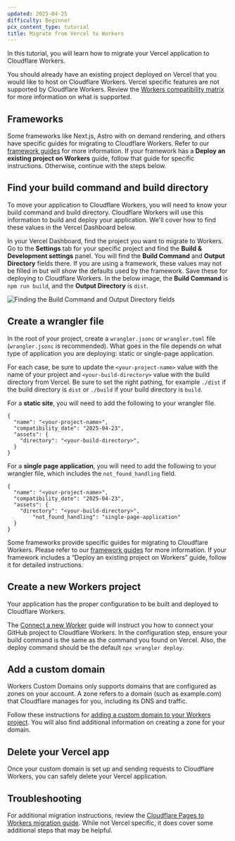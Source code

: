 ```yaml
---
updated: 2025-04-25
difficulty: Beginner
pcx_content_type: tutorial
title: Migrate from Vercel to Workers
---
```



In this tutorial, you will learn how to migrate your Vercel application to Cloudflare Workers.

You should already have an existing project deployed on Vercel that you would like to host on Cloudflare Workers. Vercel specific features are not supported by Cloudflare Workers. Review the [Workers compatibility matrix](/workers/static-assets/migration-guides/migrate-from-pages/#compatibility-matrix) for more information on what is supported.

## Frameworks

Some frameworks like Next.js, Astro with on demand rendering, and others have specific guides for migrating to Cloudflare Workers. Refer to our [framework guides](/workers/framework-guides/) for more information. If your framework has a **Deploy an existing project on Workers** guide, follow that guide for specific instructions. Otherwise, continue with the steps below.

## Find your build command and build directory

To move your application to Cloudflare Workers, you will need to know your build command and build directory. Cloudflare Workers will use this information to build and deploy your application. We'll cover how to find these values in the Vercel Dashboard below.

In your Vercel Dashboard, find the project you want to migrate to Workers. Go to the **Settings** tab for your specific project and find the **Build & Development settings** panel. You will find the **Build Command** and **Output Directory** fields there. If you are using a framework, these values may not be filled in but will show the defaults used by the framework. Save these for deploying to Cloudflare Workers. In the below image, the **Build Command** is `npm run build`, and the **Output Directory** is `dist`.

![Finding the Build Command and Output Directory fields](~/assets/images/workers/migrations/vercel-deploy-1.png)

## Create a wrangler file

In the root of your project, create a `wrangler.jsonc` or `wrangler.toml` file (`wrangler.jsonc` is recommended). What goes in the file depends on what type of application you are deploying: static or single-page application.

For each case, be sure to update the `<your-project-name>` value with the name of your project and `<your-build-directory>` value with the build directory from Vercel. Be sure to set the right pathing, for example `./dist` if the build directory is `dist` or `./build` if your build directory is `build`.

For a **static site**, you will need to add the following to your wrangler file.

<WranglerConfig>

```jsonc
{
  "name": "<your-project-name>",
  "compatibility_date": "2025-04-23",
  "assets": {
    "directory": "<your-build-directory>",
  }
}
```

</WranglerConfig>

For a **single page application**, you will need to add the following to your wrangler file, which includes the `not_found_handling` field.

<WranglerConfig>

```jsonc
{
  "name": "<your-project-name>",
  "compatibility_date": "2025-04-23",
  "assets": {
    "directory": "<your-build-directory>",
		"not_found_handling": "single-page-application"
  }
}
```

</WranglerConfig>

Some frameworks provide specific guides for migrating to Cloudflare Workers. Please refer to our [framework guides](/workers/framework-guides/) for more information. If your framework includes a “Deploy an existing project on Workers” guide, follow it for detailed instructions.

## Create a new Workers project

Your application has the proper configuration to be built and deployed to Cloudflare Workers.

The [Connect a new Worker](/workers/ci-cd/builds/#connect-a-new-worker) guide will instruct you how to connect your GitHub project to Cloudflare Workers. In the configuration step, ensure your build command is the same as the command you found on Vercel. Also, the deploy command should be the default `npx wrangler deploy`.

## Add a custom domain

Workers Custom Domains only supports domains that are configured as zones on your account. A zone refers to a domain (such as example.com) that Cloudflare manages for you, including its DNS and traffic.

Follow these instructions for [adding a custom domain to your Workers project](/workers/configuration/routing/custom-domains/#add-a-custom-domain). You will also find additional information on creating a zone for your domain.

## Delete your Vercel app

Once your custom domain is set up and sending requests to Cloudflare Workers, you can safely delete your Vercel application.

## Troubleshooting

For additional migration instructions, review the [Cloudflare Pages to Workers migration guide](/workers/static-assets/migration-guides/migrate-from-pages/). While not Vercel specific, it does cover some additional steps that may be helpful.
